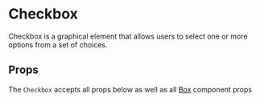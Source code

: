 

# Checkbox

Checkbox is a graphical element that allows users to select one or more options from a set of choices.

<Canvas>
  <Story id="components-componentlibrary-checkbox--default-story" />
</Canvas>

## Props

The `Checkbox` accepts all props below as well as all [Box](/docs/components-ui-box--default-story#props) component props

<ArgsTable of={Checkbox} />
